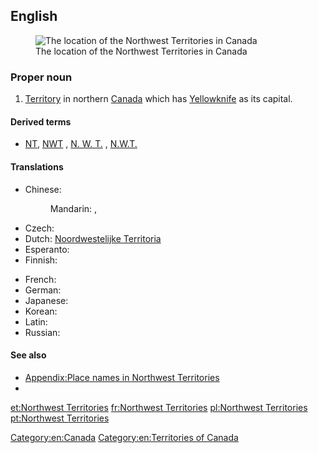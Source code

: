 ==English==
[[File:Northwest Territories-map.png|thumb|The location of the Northwest Territories in Canada]]

===Proper noun===
{{en-proper noun|sg=[[northwest|Northwest]] [[territories|Territories]]}}

# [[territory|Territory]] in northern [[Canada]] which has [[Yellowknife]] as its capital.

====Derived terms====
* [[NT]], [[NWT]] , [[N. W. T.]] , [[N.W.T.]] {{qualifier|abbreviation}}

====Translations====
{{trans-top|Territory in northern Canada}}
* Chinese:
*: Mandarin: {{t|zh|西北地區|sc=Hani}}, {{t|zh|西北地区|tr=Xī-Běi dìqū|sc=Hani}}
* Czech: {{t|cs|Severozápadní teritoria|n|p}}
* Dutch: [[Noordwestelijke Territoria]]
* Esperanto: {{t|eo|Nordokcidentaj Teritorioj|p}}
* Finnish: {{t|fi|Luoteisterritoriot|p}}
{{trans-mid}}
* French: {{t+|fr|Territoires du Nord-Ouest|m|p}}
* German: {{t|de|Nordwest-Territorien|f|p}}
* Japanese: {{t|ja|ノースウエスト準州|tr=Nōsuwesuto junshū|sc=Jpan}}
* Korean: {{t|ko|노스웨스트 준주|tr=Noseuweseuteu junju|sc=Kore}}
* Latin: {{t|la|Territoria Septentrio-Occidentalia|n|p}}
* Russian: {{t|ru|Северо-Западные территории|f|p|tr=Sévero-Západnyje territórii|sc=Cyrl}}
{{trans-bottom}}

====See also====
* [[Appendix:Place names in Northwest Territories]]
* {{pedia}}

[[Category:en:Canada]]
[[Category:en:Territories of Canada]]

[[et:Northwest Territories]]
[[fr:Northwest Territories]]
[[pl:Northwest Territories]]
[[pt:Northwest Territories]]